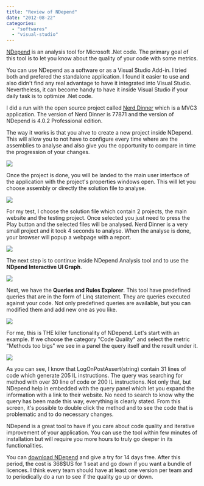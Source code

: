 ```yaml
---
title: "Review of NDepend"
date: "2012-08-22"
categories: 
  - "softwares"
  - "visual-studio"
---
```


[NDepend](http://www.ndepend.com/) is an analysis tool for Microsoft .Net code. The primary goal of this tool is to let you know about the quality of your code with some metrics.

You can use NDepend as a software or as a Visual Studio Add-in. I tried both and prefered the standalone application. I found it easier to use and also didn't find any real advantage to have it integrated into Visual Studio. Nevertheless, it can become handy to have it inside Visual Studio if your daily task is to optimize .Net code.

I did a run with the open source project called [Nerd Dinner](http://nerddinner.codeplex.com) which is a MVC3 application. The version of Nerd Dinner is 77871 and the version of NDepend is 4.0.2 Professional edition.

The way it works is that you ahve to create a new project inside NDepend. This will allow you to not have to configure every time where are the assemblies to analyse and also give you the opportunity to compare in time the progression of your changes.

![](images/newProject-150x150.png)

Once the project is done, you will be landed to the main user interface of the application with the project's properties windows open. This will let you choose assembly or directly the solution file to analyse.

![](images/ndependuserinterface-400x310.png)

For my test, I choose the solution file which contain 2 projects, the main website and the testing project. Once selected you just need to press the Play button and the selected files will be analysed. Nerd Dinner is a very small project and it took 4 seconds to analyse. When the analyse is done, your browser will popup a webpage with a report.

![](images/ndependWebSiteReport-400x262.png)

The next step is to continue inside NDepend Analysis tool and to use the **NDpend Interactive UI Graph**. 

![](images/ndependdependencygraph-400x355.png)

Next, we have the **Queries and Rules Explorer**. This tool have predefined queries that are in the form of Linq statement. They are queries executed against your code. Not only predefined queries are available, but you can modified them and add new one as you like. 

![](images/ndependQuery-400x165.png)

For me, this is THE killer functionality of NDepend. Let's start with an example. If we choose the category "Code Quality" and select the metric "Methods too bigs" we see in a panel the query itself and the result under it. 

![](images/ndependQueryResult-303x400.png)

As you can see, I know that LogOnPostAssert(string) contain 31 lines of code which generate 205 IL instructions. The query was searching for method with over 30 line of code or 200 IL instructions. Not only that, but NDepend help in embedded with the query panel which let you expand the information with a link to their website. No need to search to know why the query has been made this way, everything is clearly stated. From this screen, it's possible to double click the method and to see the code that is problematic and to do necessary changes.

NDepend is a great tool to have if you care about code quality and iterative improvement of your application. You can use the tool within few minutes of installation but will require you more hours to truly go deeper in its functionalities.

You can [download NDepend](http://www.ndepend.com/NDependDownload.aspx) and give a try for 14 days free. After this period, the cost is 368$US for 1 seat and go down if you want a bundle of licences. I think every team should have at least one version per team and to periodically do a run to see if the quality go up or down.
